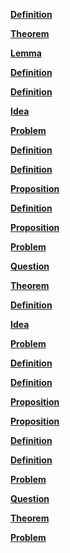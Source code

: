 \providecommand{\Pageref}[1]{\hfill p.\pageref{#1}}
 [**Definition**](#Definition*-2.1)\Pageref{Definition*-2.1}

 [**Theorem**](#Theorem*-2.2)\Pageref{Theorem*-2.2}

 [**Lemma**](#Lemma*-2.3)\Pageref{Lemma*-2.3}

 [**Definition**](#Definition*-2.4)\Pageref{Definition*-2.4}

 [**Definition**](#Definition*-3.1)\Pageref{Definition*-3.1}

 [**Idea**](#Idea*-3.2)\Pageref{Idea*-3.2}

 [**Problem**](#Problem*-3.3)\Pageref{Problem*-3.3}

 [**Definition**](#Definition*-3.4)\Pageref{Definition*-3.4}

 [**Definition**](#Definition*-3.5)\Pageref{Definition*-3.5}

 [**Proposition**](#Proposition*-3.6)\Pageref{Proposition*-3.6}

 [**Definition**](#Definition*-3.7)\Pageref{Definition*-3.7}

 [**Proposition**](#Proposition*-3.8)\Pageref{Proposition*-3.8}

 [**Problem**](#Problem*-3.9)\Pageref{Problem*-3.9}

 [**Question**](#Question*-3.10)\Pageref{Question*-3.10}

 [**Theorem**](#Theorem*-3.11)\Pageref{Theorem*-3.11}

 [**Definition**](#Definition*-4.1)\Pageref{Definition*-4.1}

 [**Idea**](#Idea*-4.2)\Pageref{Idea*-4.2}

 [**Problem**](#Problem*-4.3)\Pageref{Problem*-4.3}

 [**Definition**](#Definition*-4.4)\Pageref{Definition*-4.4}

 [**Definition**](#Definition*-4.5)\Pageref{Definition*-4.5}

 [**Proposition**](#Proposition*-4.6)\Pageref{Proposition*-4.6}

 [**Proposition**](#Proposition*-4.7)\Pageref{Proposition*-4.7}

 [**Definition**](#Definition*-4.8)\Pageref{Definition*-4.8}

 [**Definition**](#Definition*-4.9)\Pageref{Definition*-4.9}

 [**Problem**](#Problem*-4.10)\Pageref{Problem*-4.10}

 [**Question**](#Question*-4.11)\Pageref{Question*-4.11}

 [**Theorem**](#Theorem*-4.12)\Pageref{Theorem*-4.12}

 [**Problem**](#Problem*-4.13)\Pageref{Problem*-4.13}
